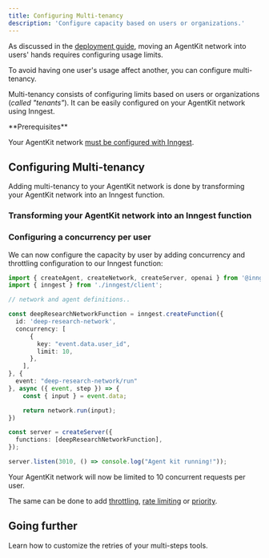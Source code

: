 ```yaml
---
title: Configuring Multi-tenancy
description: 'Configure capacity based on users or organizations.'
---
```




As discussed in the [deployment guide](/concepts/deployment), moving an AgentKit network into users' hands requires configuring usage limits.

To avoid having one user's usage affect another, you can configure multi-tenancy.

Multi-tenancy consists of configuring limits based on users or organizations (_called "tenants"_).
It can be easily configured on your AgentKit network using Inngest.


<Info>
**Prerequisites**

Your AgentKit network [must be configured with Inngest](/getting-started/local-development#1-install-the-inngest-package).

</Info>

## Configuring Multi-tenancy

Adding multi-tenancy to your AgentKit network is done by transforming your AgentKit network into an Inngest function.

### Transforming your AgentKit network into an Inngest function

<TransformNetworkIntoInngestFunction />

### Configuring a concurrency per user

We can now configure the capacity by user by adding concurrency and throttling configuration to our Inngest function:

```ts src/inngest/agent-network.ts {8-13}
import { createAgent, createNetwork, createServer, openai } from '@inngest/agent-kit';
import { inngest } from './inngest/client';

// network and agent definitions..

const deepResearchNetworkFunction = inngest.createFunction({ 
  id: 'deep-research-network',
  concurrency: [
      {
        key: "event.data.user_id",
        limit: 10,
      },
    ],
}, {
  event: "deep-research-network/run"
}, async ({ event, step }) => {
    const { input } = event.data;

    return network.run(input);
})

const server = createServer({
  functions: [deepResearchNetworkFunction],
});

server.listen(3010, () => console.log("Agent kit running!"));
```

Your AgentKit network will now be limited to 10 concurrent requests per user.

The same can be done to add [throttling](https://www.inngest.com/docs/guides/throttling?ref=agentkit-docs-multitenancy), [rate limiting](https://www.inngest.com/docs/guides/rate-limiting?ref=agentkit-docs-multitenancy) or [priority](https://www.inngest.com/docs/guides/priority?ref=agentkit-docs-multitenancy).


## Going further

<CardGroup>

<Card title="Customizing the retries"  icon="arrows-rotate" href="/advanced-patterns/retries">
    Learn how to customize the retries of your multi-steps tools.
</Card>

</CardGroup>
